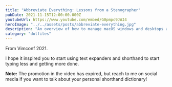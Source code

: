 ```yaml
---
title: "Abbreviate Everything: Lessons from a Stenographer"
pubDate: 2021-11-15T12:00:00.000Z
youtubeUrl: https://www.youtube.com/embed/G0pmpc9JAI4
heroImage: "../../assets/posts/abbreviate-everything.jpg"
description: "An overview of how to manage macOS windows and desktops at blazing speeds!"
category: "dotfiles"
---
```


From Vimconf 2021.

I hope it inspired you to start using text expanders and shorthand to start typing less and getting more done.

**Note:** The promotion in the video has expired, but reach to me on social media if you want to talk about your personal shorthand dictionary!
